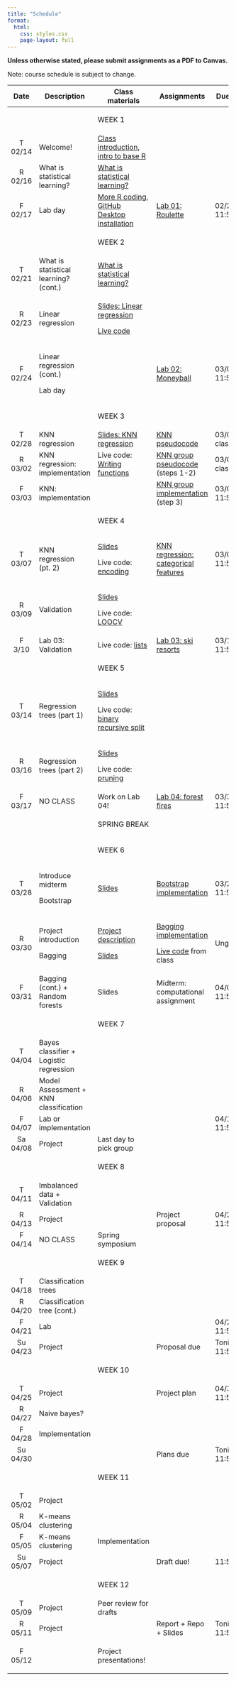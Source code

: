```yaml
---
title: "Schedule"
format:
  html:
    css: styles.css
    page-layout: full
---
```


**Unless otherwise stated, please submit assignments as a PDF to Canvas.**

Note: course schedule is subject to change.

::: important
+----------+----------------------------------------+-----------------------------------------------------------------------------------------------------------------------+---------------------------------------------------------------------------------------------+------------------+
| Date     | Description                            | Class materials                                                                                                       | Assignments                                                                                 | Due date         |
+:========:+========================================+=======================================================================================================================+=============================================================================================+==================+
|          |                                        | ::: important                                                                                                         |                                                                                             |                  |
|          |                                        | WEEK 1                                                                                                                |                                                                                             |                  |
|          |                                        | :::                                                                                                                   |                                                                                             |                  |
+----------+----------------------------------------+-----------------------------------------------------------------------------------------------------------------------+---------------------------------------------------------------------------------------------+------------------+
| T 02/14  | Welcome!                               | [Class introduction](slides/slides-00-welcome.qmd), [intro to base R](live-code/live-code-base-R.qmd)                 |                                                                                             |                  |
+----------+----------------------------------------+-----------------------------------------------------------------------------------------------------------------------+---------------------------------------------------------------------------------------------+------------------+
| R 02/16  | What is statistical learning?          | [What is statistical learning?](slides/slides-01-what-is.qmd)                                                         |                                                                                             |                  |
+----------+----------------------------------------+-----------------------------------------------------------------------------------------------------------------------+---------------------------------------------------------------------------------------------+------------------+
| F 02/17  | Lab day                                | [More R coding](live-code/live-code-conditions.qmd), [GitHub Desktop installation](slides/slides-00-installation.qmd) | [Lab 01: Roulette](labs/lab-01-roulette.qmd)                                                | 02/23 at 11:59pm |
+----------+----------------------------------------+-----------------------------------------------------------------------------------------------------------------------+---------------------------------------------------------------------------------------------+------------------+
|          |                                        | ::: important                                                                                                         |                                                                                             |                  |
|          |                                        | WEEK 2                                                                                                                |                                                                                             |                  |
|          |                                        | :::                                                                                                                   |                                                                                             |                  |
+----------+----------------------------------------+-----------------------------------------------------------------------------------------------------------------------+---------------------------------------------------------------------------------------------+------------------+
| T 02/21  | What is statistical learning? (cont.)  | [What is statistical learning?](slides/slides-01-what-is.qmd)                                                         |                                                                                             |                  |
+----------+----------------------------------------+-----------------------------------------------------------------------------------------------------------------------+---------------------------------------------------------------------------------------------+------------------+
| R 02/23  | Linear regression                      | [Slides: Linear regression](slides/slides-02-linear-regression.qmd)                                                   |                                                                                             |                  |
|          |                                        |                                                                                                                       |                                                                                             |                  |
|          |                                        | [Live code](live-code/live-code-lin-regression.qmd)                                                                   |                                                                                             |                  |
+----------+----------------------------------------+-----------------------------------------------------------------------------------------------------------------------+---------------------------------------------------------------------------------------------+------------------+
| F 02/24  | Linear regression (cont.)              |                                                                                                                       | [Lab 02: Moneyball](labs/lab-02-linear-regression.qmd)                                      | 03/02 at 11:59pm |
|          |                                        |                                                                                                                       |                                                                                             |                  |
|          | Lab day                                |                                                                                                                       |                                                                                             |                  |
+----------+----------------------------------------+-----------------------------------------------------------------------------------------------------------------------+---------------------------------------------------------------------------------------------+------------------+
|          |                                        | ::: important                                                                                                         |                                                                                             |                  |
|          |                                        | WEEK 3                                                                                                                |                                                                                             |                  |
|          |                                        | :::                                                                                                                   |                                                                                             |                  |
+----------+----------------------------------------+-----------------------------------------------------------------------------------------------------------------------+---------------------------------------------------------------------------------------------+------------------+
| T 02/28  | KNN regression                         | [Slides: KNN regression](slides/slides-03-knn-regression.qmd)                                                         | [KNN pseudocode](files/knn_pseudocode.qmd)                                                  | 03/02 in class   |
+----------+----------------------------------------+-----------------------------------------------------------------------------------------------------------------------+---------------------------------------------------------------------------------------------+------------------+
| R 03/02  | KNN regression: implementation         | Live code: [Writing functions](live-code/live-code-functions.qmd)                                                     | [KNN group pseudocode](implementations/implementation_knn_regression_1.qmd) (steps 1-2)     | 03/03 in class   |
+----------+----------------------------------------+-----------------------------------------------------------------------------------------------------------------------+---------------------------------------------------------------------------------------------+------------------+
| F 03/03  | KNN: implementation                    |                                                                                                                       | [KNN group implementation](implementations/implementation_knn_regression_1.qmd) (step 3)    | 03/06 11:59pm    |
+----------+----------------------------------------+-----------------------------------------------------------------------------------------------------------------------+---------------------------------------------------------------------------------------------+------------------+
|          |                                        | ::: important                                                                                                         |                                                                                             |                  |
|          |                                        | WEEK 4                                                                                                                |                                                                                             |                  |
|          |                                        | :::                                                                                                                   |                                                                                             |                  |
+----------+----------------------------------------+-----------------------------------------------------------------------------------------------------------------------+---------------------------------------------------------------------------------------------+------------------+
| T 03/07  | KNN regression (pt. 2)                 | [Slides](slides/slides-04-knn-regression-pt2.qmd)                                                                     | [KNN regression: categorical features](implementations/implementation_knn_regression_2.qmd) | 03/09 11:59pm    |
|          |                                        |                                                                                                                       |                                                                                             |                  |
|          |                                        | Live code: [encoding](live-code/live-code-encoding.qmd)                                                               |                                                                                             |                  |
+----------+----------------------------------------+-----------------------------------------------------------------------------------------------------------------------+---------------------------------------------------------------------------------------------+------------------+
| R 03/09  | Validation                             | [Slides](slides/slides-05-validation.qmd)                                                                             |                                                                                             |                  |
|          |                                        |                                                                                                                       |                                                                                             |                  |
|          |                                        | Live code: [LOOCV](live-code/live-code-loocv.qmd)                                                                     |                                                                                             |                  |
+----------+----------------------------------------+-----------------------------------------------------------------------------------------------------------------------+---------------------------------------------------------------------------------------------+------------------+
| F 3/10   | Lab 03: Validation                     | Live code: [lists](live-code/live-code-lists.qmd)                                                                     | [Lab 03: ski resorts](labs/lab-03-cross-validation.qmd)                                     | 03/16 11:59pm    |
+----------+----------------------------------------+-----------------------------------------------------------------------------------------------------------------------+---------------------------------------------------------------------------------------------+------------------+
|          |                                        | ::: important                                                                                                         |                                                                                             |                  |
|          |                                        | WEEK 5                                                                                                                |                                                                                             |                  |
|          |                                        | :::                                                                                                                   |                                                                                             |                  |
+----------+----------------------------------------+-----------------------------------------------------------------------------------------------------------------------+---------------------------------------------------------------------------------------------+------------------+
| T 03/14  | Regression trees (part 1)              | [Slides](slides/slides-06-regression-trees-01.qmd)                                                                    |                                                                                             |                  |
|          |                                        |                                                                                                                       |                                                                                             |                  |
|          |                                        | Live code: [binary recursive split](live-code/live-code-regression-trees.qmd)                                         |                                                                                             |                  |
+----------+----------------------------------------+-----------------------------------------------------------------------------------------------------------------------+---------------------------------------------------------------------------------------------+------------------+
| R 03/16  | Regression trees (part 2)              | [Slides](slides/slides-07-regression-trees-02.qmd)                                                                    |                                                                                             |                  |
|          |                                        |                                                                                                                       |                                                                                             |                  |
|          |                                        | Live code: [pruning](live-code/live-code-pruning.qmd)                                                                 |                                                                                             |                  |
+----------+----------------------------------------+-----------------------------------------------------------------------------------------------------------------------+---------------------------------------------------------------------------------------------+------------------+
| F 03/17  | NO CLASS                               | Work on Lab 04!                                                                                                       | [Lab 04: forest fires](labs/lab-04-regression-trees.qmd)                                    | 03/30 11:59pm    |
+----------+----------------------------------------+-----------------------------------------------------------------------------------------------------------------------+---------------------------------------------------------------------------------------------+------------------+
|          |                                        | ::: important                                                                                                         |                                                                                             |                  |
|          |                                        | SPRING BREAK                                                                                                          |                                                                                             |                  |
|          |                                        | :::                                                                                                                   |                                                                                             |                  |
+----------+----------------------------------------+-----------------------------------------------------------------------------------------------------------------------+---------------------------------------------------------------------------------------------+------------------+
|          |                                        | ::: important                                                                                                         |                                                                                             |                  |
|          |                                        | WEEK 6                                                                                                                |                                                                                             |                  |
|          |                                        | :::                                                                                                                   |                                                                                             |                  |
+----------+----------------------------------------+-----------------------------------------------------------------------------------------------------------------------+---------------------------------------------------------------------------------------------+------------------+
| T 03/28  | Introduce midterm                      | [Slides](slides/slides-08-bootstrap.qmd)                                                                              | [Bootstrap implementation](implementations/implementation_bootstrap.qmd)                    | 03/29 11:59pm    |
|          |                                        |                                                                                                                       |                                                                                             |                  |
|          | Bootstrap                              |                                                                                                                       |                                                                                             |                  |
+----------+----------------------------------------+-----------------------------------------------------------------------------------------------------------------------+---------------------------------------------------------------------------------------------+------------------+
| R 03/30  | Project introduction                   | [Project description](project/description.qmd)                                                                        | [Bagging implementation](implementations/implementation_bagging_regression.qmd)             | Ungraded         |
|          |                                        |                                                                                                                       |                                                                                             |                  |
|          | Bagging                                | [Slides](slides/slides-09-bag-forests.qmd)                                                                            | [Live code](live-code/live-code-bagging-implementation.qmd) from class                      |                  |
+----------+----------------------------------------+-----------------------------------------------------------------------------------------------------------------------+---------------------------------------------------------------------------------------------+------------------+
| F 03/31  | Bagging (cont.) + Random forests       | Slides                                                                                                                | Midterm: computational assignment                                                           | 04/02 11:59pm    |
+----------+----------------------------------------+-----------------------------------------------------------------------------------------------------------------------+---------------------------------------------------------------------------------------------+------------------+
|          |                                        | ::: important                                                                                                         |                                                                                             |                  |
|          |                                        | WEEK 7                                                                                                                |                                                                                             |                  |
|          |                                        | :::                                                                                                                   |                                                                                             |                  |
+----------+----------------------------------------+-----------------------------------------------------------------------------------------------------------------------+---------------------------------------------------------------------------------------------+------------------+
| T 04/04  | Bayes classifier + Logistic regression |                                                                                                                       |                                                                                             |                  |
+----------+----------------------------------------+-----------------------------------------------------------------------------------------------------------------------+---------------------------------------------------------------------------------------------+------------------+
| R 04/06  | Model Assessment + KNN classification  |                                                                                                                       |                                                                                             |                  |
+----------+----------------------------------------+-----------------------------------------------------------------------------------------------------------------------+---------------------------------------------------------------------------------------------+------------------+
| F 04/07  | Lab or implementation                  |                                                                                                                       |                                                                                             | 04/13 11:59pm    |
+----------+----------------------------------------+-----------------------------------------------------------------------------------------------------------------------+---------------------------------------------------------------------------------------------+------------------+
| Sa 04/08 | Project                                | Last day to pick group                                                                                                |                                                                                             |                  |
+----------+----------------------------------------+-----------------------------------------------------------------------------------------------------------------------+---------------------------------------------------------------------------------------------+------------------+
|          |                                        | ::: important                                                                                                         |                                                                                             |                  |
|          |                                        | WEEK 8                                                                                                                |                                                                                             |                  |
|          |                                        | :::                                                                                                                   |                                                                                             |                  |
+----------+----------------------------------------+-----------------------------------------------------------------------------------------------------------------------+---------------------------------------------------------------------------------------------+------------------+
| T 04/11  | Imbalanced data + Validation           |                                                                                                                       |                                                                                             |                  |
+----------+----------------------------------------+-----------------------------------------------------------------------------------------------------------------------+---------------------------------------------------------------------------------------------+------------------+
| R 04/13  | Project                                |                                                                                                                       | Project proposal                                                                            | 04/23 11:59pm    |
+----------+----------------------------------------+-----------------------------------------------------------------------------------------------------------------------+---------------------------------------------------------------------------------------------+------------------+
| F 04/14  | NO CLASS                               | Spring symposium                                                                                                      |                                                                                             |                  |
+----------+----------------------------------------+-----------------------------------------------------------------------------------------------------------------------+---------------------------------------------------------------------------------------------+------------------+
|          |                                        | ::: important                                                                                                         |                                                                                             |                  |
|          |                                        | WEEK 9                                                                                                                |                                                                                             |                  |
|          |                                        | :::                                                                                                                   |                                                                                             |                  |
+----------+----------------------------------------+-----------------------------------------------------------------------------------------------------------------------+---------------------------------------------------------------------------------------------+------------------+
| T 04/18  | Classification trees                   |                                                                                                                       |                                                                                             |                  |
+----------+----------------------------------------+-----------------------------------------------------------------------------------------------------------------------+---------------------------------------------------------------------------------------------+------------------+
| R 04/20  | Classification tree (cont.)            |                                                                                                                       |                                                                                             |                  |
+----------+----------------------------------------+-----------------------------------------------------------------------------------------------------------------------+---------------------------------------------------------------------------------------------+------------------+
| F 04/21  | Lab                                    |                                                                                                                       |                                                                                             | 04/27 11:59pm    |
+----------+----------------------------------------+-----------------------------------------------------------------------------------------------------------------------+---------------------------------------------------------------------------------------------+------------------+
| Su 04/23 | Project                                |                                                                                                                       | Proposal due                                                                                | Tonight 11:59pm  |
+----------+----------------------------------------+-----------------------------------------------------------------------------------------------------------------------+---------------------------------------------------------------------------------------------+------------------+
|          |                                        | ::: important                                                                                                         |                                                                                             |                  |
|          |                                        | WEEK 10                                                                                                               |                                                                                             |                  |
|          |                                        | :::                                                                                                                   |                                                                                             |                  |
+----------+----------------------------------------+-----------------------------------------------------------------------------------------------------------------------+---------------------------------------------------------------------------------------------+------------------+
| T 04/25  | Project                                |                                                                                                                       | Project plan                                                                                | 04/30 at 11:59pm |
+----------+----------------------------------------+-----------------------------------------------------------------------------------------------------------------------+---------------------------------------------------------------------------------------------+------------------+
| R 04/27  | Naive bayes?                           |                                                                                                                       |                                                                                             |                  |
+----------+----------------------------------------+-----------------------------------------------------------------------------------------------------------------------+---------------------------------------------------------------------------------------------+------------------+
| F 04/28  | Implementation                         |                                                                                                                       |                                                                                             |                  |
+----------+----------------------------------------+-----------------------------------------------------------------------------------------------------------------------+---------------------------------------------------------------------------------------------+------------------+
| Su 04/30 |                                        |                                                                                                                       | Plans due                                                                                   | Tonight 11:59pm  |
+----------+----------------------------------------+-----------------------------------------------------------------------------------------------------------------------+---------------------------------------------------------------------------------------------+------------------+
|          |                                        | ::: important                                                                                                         |                                                                                             |                  |
|          |                                        | WEEK 11                                                                                                               |                                                                                             |                  |
|          |                                        | :::                                                                                                                   |                                                                                             |                  |
+----------+----------------------------------------+-----------------------------------------------------------------------------------------------------------------------+---------------------------------------------------------------------------------------------+------------------+
| T 05/02  | Project                                |                                                                                                                       |                                                                                             |                  |
+----------+----------------------------------------+-----------------------------------------------------------------------------------------------------------------------+---------------------------------------------------------------------------------------------+------------------+
| R 05/04  | K-means clustering                     |                                                                                                                       |                                                                                             |                  |
+----------+----------------------------------------+-----------------------------------------------------------------------------------------------------------------------+---------------------------------------------------------------------------------------------+------------------+
| F 05/05  | K-means clustering                     | Implementation                                                                                                        |                                                                                             |                  |
+----------+----------------------------------------+-----------------------------------------------------------------------------------------------------------------------+---------------------------------------------------------------------------------------------+------------------+
| Su 05/07 | Project                                |                                                                                                                       | Draft due!                                                                                  | 11:59pm          |
+----------+----------------------------------------+-----------------------------------------------------------------------------------------------------------------------+---------------------------------------------------------------------------------------------+------------------+
|          |                                        | ::: important                                                                                                         |                                                                                             |                  |
|          |                                        | WEEK 12                                                                                                               |                                                                                             |                  |
|          |                                        | :::                                                                                                                   |                                                                                             |                  |
+----------+----------------------------------------+-----------------------------------------------------------------------------------------------------------------------+---------------------------------------------------------------------------------------------+------------------+
| T 05/09  | Project                                | Peer review for drafts                                                                                                |                                                                                             |                  |
+----------+----------------------------------------+-----------------------------------------------------------------------------------------------------------------------+---------------------------------------------------------------------------------------------+------------------+
| R 05/11  | Project                                |                                                                                                                       | Report + Repo + Slides                                                                      | Tonight 11:59pm  |
+----------+----------------------------------------+-----------------------------------------------------------------------------------------------------------------------+---------------------------------------------------------------------------------------------+------------------+
| F 05/12  |                                        | ::: important                                                                                                         |                                                                                             |                  |
|          |                                        | Project presentations!                                                                                                |                                                                                             |                  |
|          |                                        | :::                                                                                                                   |                                                                                             |                  |
+----------+----------------------------------------+-----------------------------------------------------------------------------------------------------------------------+---------------------------------------------------------------------------------------------+------------------+
:::
